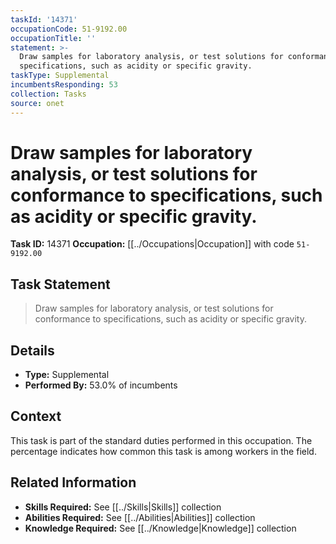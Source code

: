 ```yaml
---
taskId: '14371'
occupationCode: 51-9192.00
occupationTitle: ''
statement: >-
  Draw samples for laboratory analysis, or test solutions for conformance to
  specifications, such as acidity or specific gravity.
taskType: Supplemental
incumbentsResponding: 53
collection: Tasks
source: onet
---
```

# Draw samples for laboratory analysis, or test solutions for conformance to specifications, such as acidity or specific gravity.

**Task ID:** 14371
**Occupation:** [[../Occupations|Occupation]] with code `51-9192.00`

## Task Statement

> Draw samples for laboratory analysis, or test solutions for conformance to specifications, such as acidity or specific gravity.

## Details

- **Type:** Supplemental
- **Performed By:** 53.0% of incumbents

## Context

This task is part of the standard duties performed in this occupation. The percentage indicates how common this task is among workers in the field.

## Related Information

- **Skills Required:** See [[../Skills|Skills]] collection
- **Abilities Required:** See [[../Abilities|Abilities]] collection
- **Knowledge Required:** See [[../Knowledge|Knowledge]] collection
